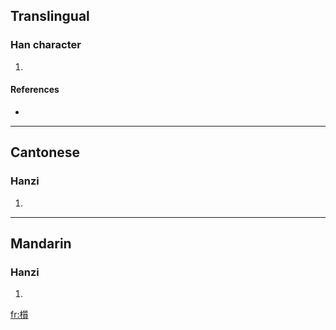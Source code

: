 ==Translingual==

===Han character===
{{Han char|rn=75|rad=木|as=15|sn=19|four=4298<sub>6</sub>|canj=木竹中金 (DHLC)}}

# {{defn|Han|sort=木15}}

====References====
* {{Han ref|kx=0559.300|dkj=15788|dj=0949.050|hdz=21314.100|uh=6ACD|ud=27341|bh=F257|bd=62039}}

----

==Cantonese==

===Hanzi===
{{yue-hanzi|jyut=|y=jat1}}

# {{defn|Cantonese}}

----

==Mandarin==

===Hanzi===
{{cmn-hanzi|pin=[[zhì]] ([[zhi4]])|wg=chih<sup>4</sup>}}

# {{defn|Mandarin}}

[[fr:櫍]]